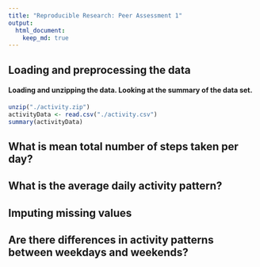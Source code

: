 ```yaml
---
title: "Reproducible Research: Peer Assessment 1"
output: 
  html_document:
    keep_md: true
---
```



## Loading and preprocessing the data
#### Loading and unzipping the data. Looking at the summary of the data set. 
```r
unzip("./activity.zip")
activityData <- read.csv("./activity.csv")
summary(activityData)
```

## What is mean total number of steps taken per day?



## What is the average daily activity pattern?



## Imputing missing values



## Are there differences in activity patterns between weekdays and weekends?
